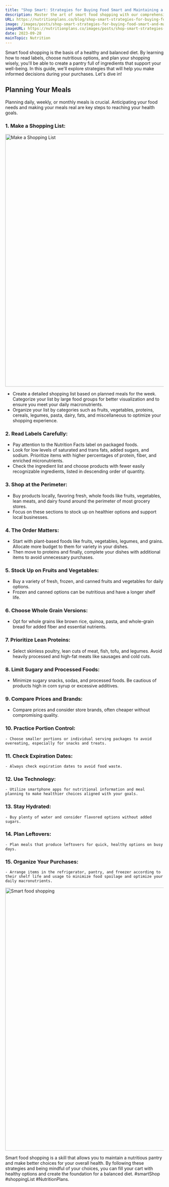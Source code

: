 ```yaml
---
title: "Shop Smart: Strategies for Buying Food Smart and Maintaining a Nutritious Pantry"
description: Master the art of smart food shopping with our comprehensive guide! Learn to read labels, plan nutritious meals, and optimize your purchases. Stock your pantry wisely for a healthier, balanced diet.
URL: https://nutritionplans.co/blog/shop-smart-strategies-for-buying-food-smart-and-maintaining-a-nutritious-pantry
image: /images/posts/shop-smart-strategies-for-buying-food-smart-and-maintaining-a-nutritious-pantry/0.jpg
imageURL: https://nutritionplans.co/images/posts/shop-smart-strategies-for-buying-food-smart-and-maintaining-a-nutritious-pantry/0.jpg
date: 2023-09-28
mainTopic: Nutrition
---
```


Smart food shopping is the basis of a healthy and balanced diet. By learning how to read labels, choose nutritious options, and plan your shopping wisely, you'll be able to create a pantry full of ingredients that support your well-being. In this guide, we'll explore strategies that will help you make informed decisions during your purchases. Let's dive in!

## Planning Your Meals

Planning daily, weekly, or monthly meals is crucial. Anticipating your food needs and making your meals real are key steps to reaching your health goals.

### 1. Make a Shopping List:

<Image
  width="1200"
  height="800"
  src="/images/posts/shop-smart-strategies-for-buying-food-smart-and-maintaining-a-nutritious-pantry/1.jpg"
  alt="Make a Shopping List"
/>

- Create a detailed shopping list based on planned meals for the week. Categorize your list by large food groups for better visualization and to ensure you meet your daily macronutrients.
- Organize your list by categories such as fruits, vegetables, proteins, cereals, legumes, pasta, dairy, fats, and miscellaneous to optimize your shopping experience.

### 2. Read Labels Carefully:

- Pay attention to the Nutrition Facts label on packaged foods.
- Look for low levels of saturated and trans fats, added sugars, and sodium. Prioritize items with higher percentages of protein, fiber, and enriched micronutrients.
- Check the ingredient list and choose products with fewer easily recognizable ingredients, listed in descending order of quantity.

### 3. Shop at the Perimeter:

- Buy products locally, favoring fresh, whole foods like fruits, vegetables, lean meats, and dairy found around the perimeter of most grocery stores.
- Focus on these sections to stock up on healthier options and support local businesses.

### 4. The Order Matters:

- Start with plant-based foods like fruits, vegetables, legumes, and grains. Allocate more budget to them for variety in your dishes.
- Then move to proteins and finally, complete your dishes with additional items to avoid unnecessary purchases.

### 5. Stock Up on Fruits and Vegetables:

- Buy a variety of fresh, frozen, and canned fruits and vegetables for daily options.
- Frozen and canned options can be nutritious and have a longer shelf life.

### 6. Choose Whole Grain Versions:

- Opt for whole grains like brown rice, quinoa, pasta, and whole-grain bread for added fiber and essential nutrients.

### 7. Prioritize Lean Proteins:

- Select skinless poultry, lean cuts of meat, fish, tofu, and legumes. Avoid heavily processed and high-fat meats like sausages and cold cuts.

### 8. Limit Sugary and Processed Foods:

- Minimize sugary snacks, sodas, and processed foods. Be cautious of products high in corn syrup or excessive additives.

### 9. Compare Prices and Brands:

- Compare prices and consider store brands, often cheaper without compromising quality.

### 10. Practice Portion Control:

    - Choose smaller portions or individual serving packages to avoid overeating, especially for snacks and treats.

### 11. Check Expiration Dates:

    - Always check expiration dates to avoid food waste.

### 12. Use Technology:

    - Utilize smartphone apps for nutritional information and meal planning to make healthier choices aligned with your goals.

### 13. Stay Hydrated:

    - Buy plenty of water and consider flavored options without added sugars.

### 14. Plan Leftovers:

    - Plan meals that produce leftovers for quick, healthy options on busy days.

### 15. Organize Your Purchases:

    - Arrange items in the refrigerator, pantry, and freezer according to their shelf life and usage to minimize food spoilage and optimize your daily macronutrients.

<Image
  width="1200"
  height="833"
  src="/images/posts/shop-smart-strategies-for-buying-food-smart-and-maintaining-a-nutritious-pantry/2.jpg"
  alt="Smart food shopping"
/>

Smart food shopping is a skill that allows you to maintain a nutritious pantry and make better choices for your overall health. By following these strategies and being mindful of your choices, you can fill your cart with healthy options and create the foundation for a balanced diet. #smartShop #shoppingList #NutritionPlans.
